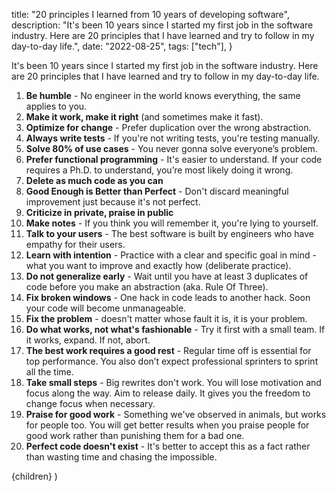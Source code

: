 
  title: "20 principles I learned from 10 years of developing software",
  description:
    "It's been 10 years since I started my first job in the software industry. Here are 20 principles that I have learned and try to follow in my day-to-day life.",
  date: "2022-08-25",
  tags: ["tech"],
}

It's been 10 years since I started my first job in the software industry. Here are 20 principles that I have learned and try to follow in my day-to-day life.

1. **Be humble** - No engineer in the world knows everything, the same applies to you.
2. **Make it work, make it right** (and sometimes make it fast).
3. **Optimize for change** - Prefer duplication over the wrong abstraction.
4. **Always write tests** - If you're not writing tests, you're testing manually.
5. **Solve 80% of use cases** - You never gonna solve everyone’s problem.
6. **Prefer functional programming** - It's easier to understand. If your code requires a Ph.D. to understand, you’re most likely doing it wrong.
7. **Delete as much code as you can**
8. **Good Enough is Better than Perfect** - Don't discard meaningful improvement just because it's not perfect.
9. **Criticize in private, praise in public**
10. **Make notes** - If you think you will remember it, you're lying to yourself.
11. **Talk to your users** - The best software is built by engineers who have empathy for their users.
12. **Learn with intention** - Practice with a clear and specific goal in mind - what you want to improve and exactly how (deliberate practice).
13. **Do not generalize early** - Wait until you have at least 3 duplicates of code before you make an abstraction (aka. Rule Of Three).
14. **Fix broken windows** - One hack in code leads to another hack. Soon your code will become unmanageable.
15. **Fix the problem** - doesn't matter whose fault it is, it is your problem.
16. **Do what works, not what's fashionable** - Try it first with a small team. If it works, expand. If not, abort.
17. **The best work requires a good rest** - Regular time off is essential for top performance. You also don’t expect professional sprinters to sprint all the time.
18. **Take small steps** - Big rewrites don't work. You will lose motivation and focus along the way. Aim to release daily. It gives you the freedom to change focus when necessary.
19. **Praise for good work** - Something we've observed in animals, but works for people too. You will get better results when you praise people for good work rather than punishing them for a bad one.
20. **Perfect code doesn't exist** - It's better to accept this as a fact rather than wasting time and chasing the impossible.

  <BlogPostLayout meta={meta}>{children}</BlogPostLayout>
)
